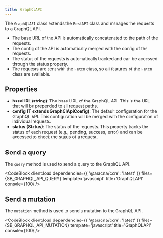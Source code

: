 ```yaml
---
title: GraphQlAPI
---
```



The `GraphQlAPI` class extends the `RestAPI` class and manages the requests to a GraphQL API.

- The base URL of the API is automatically concatenated to the path of the requests.
- The config of the API is automatically merged with the config of the requests.
- The status of the requests is automatically tracked and can be accessed through the status property.
- The requests are sent with the `Fetch` class, so all features of the `Fetch` class are available.

## Properties

- **baseURL (string)**: The base URL of the GraphQL API. This is the URL that will be prepended to all request paths.
- **config (T extends GraphQlApiConfig)**: The default configuration for the GraphQL API. This configuration will be merged with the configuration of individual requests.
- **status (Status)**: The status of the requests. This property tracks the status of each request (e.g., pending, success, error) and can be accessed to check the status of a request.

## Send a query

The `query` method is used to send a query to the GraphQL API.

<CodeBlock client:load dependencies={{ '@aracna/core': 'latest' }} files={SB_GRAPHQL_API_QUERY} template='javascript' title='GraphQLAPI' console={100} />

## Send a mutation

The `mutation` method is used to send a mutation to the GraphQL API.

<CodeBlock client:load dependencies={{ '@aracna/core': 'latest' }} files={SB_GRAPHQL_API_MUTATION} template='javascript' title='GraphQLAPI' console={100} />
